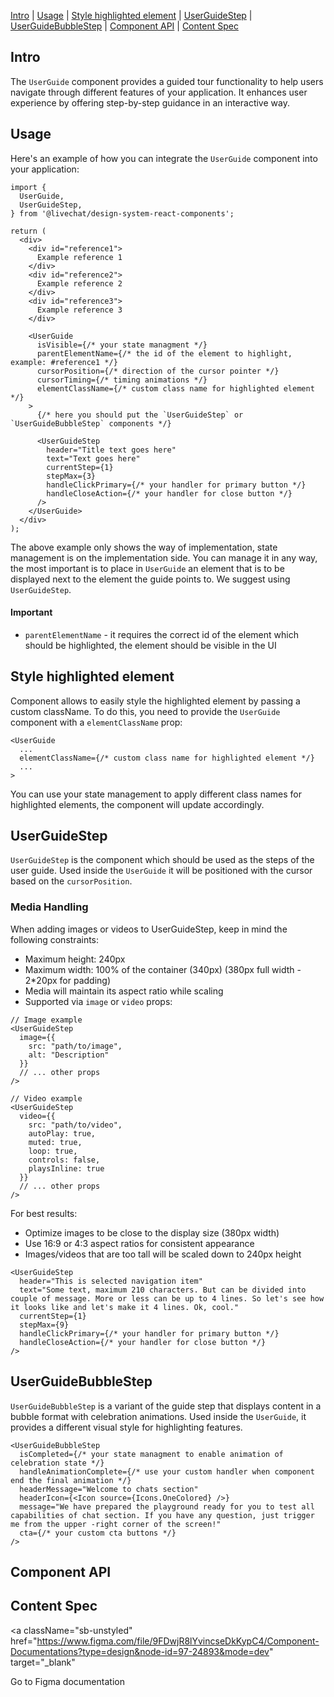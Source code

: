 

<Meta of={Stories} />

<Title>UserGuide</Title>

[Intro](#Intro) | [Usage](#Usage) | [Style highlighted element](#style) | [UserGuideStep](#UserGuideStep) | [UserGuideBubbleStep](#UserGuideBubbleStep) | [Component API](#ComponentAPI) | [Content Spec](#ContentSpec)

## Intro <a id="Intro" />

The `UserGuide` component provides a guided tour functionality to help users navigate through different features of your application. It enhances user experience by offering step-by-step guidance in an interactive way.

## Usage <a id="Usage" />

Here's an example of how you can integrate the `UserGuide` component into your application:

```tsx
import {
  UserGuide,
  UserGuideStep,
} from '@livechat/design-system-react-components';

return (
  <div>
    <div id="reference1">
      Example reference 1
    </div>
    <div id="reference2">
      Example reference 2
    </div>
    <div id="reference3">
      Example reference 3
    </div>

    <UserGuide
      isVisible={/* your state managment */}
      parentElementName={/* the id of the element to highlight, example: #reference1 */}
      cursorPosition={/* direction of the cursor pointer */}
      cursorTiming={/* timing animations */}
      elementClassName={/* custom class name for highlighted element */}
    >
      {/* here you should put the `UserGuideStep` or `UserGuideBubbleStep` components */}

      <UserGuideStep
        header="Title text goes here"
        text="Text goes here"
        currentStep={1}
        stepMax={3}
        handleClickPrimary={/* your handler for primary button */}
        handleCloseAction={/* your handler for close button */}
      />
    </UserGuide>
  </div>
);
```

The above example only shows the way of implementation, state management is on the implementation side. 
You can manage it in any way, the most important is to place in `UserGuide` an element that is to be 
displayed next to the element the guide points to. We suggest using `UserGuideStep`.

#### Important

- `parentElementName` - it requires the correct id of the element which should be highlighted, the element should be visible in the UI

## Style highlighted element <a id="style" />

Component allows to easily style the highlighted element by passing a custom className. To do this, you need to provide the `UserGuide` component with a `elementClassName` prop:

```tsx
<UserGuide
  ...
  elementClassName={/* custom class name for highlighted element */}
  ...
>
```

You can use your state management to apply different class names for highlighted elements, the component will update accordingly.

## UserGuideStep <a id="UserGuideStep" />

`UserGuideStep` is the component which should be used as the steps of the user guide. Used inside the `UserGuide` it will be positioned with the cursor based on the `cursorPosition`.

### Media Handling

When adding images or videos to UserGuideStep, keep in mind the following constraints:

- Maximum height: 240px
- Maximum width: 100% of the container (340px) (380px full width - 2*20px for padding)
- Media will maintain its aspect ratio while scaling
- Supported via `image` or `video` props:

```tsx
// Image example
<UserGuideStep
  image={{
    src: "path/to/image",
    alt: "Description"
  }}
  // ... other props
/>

// Video example
<UserGuideStep
  video={{
    src: "path/to/video",
    autoPlay: true,
    muted: true,
    loop: true,
    controls: false,
    playsInline: true
  }}
  // ... other props
/>
```

For best results:
- Optimize images to be close to the display size (380px width)
- Use 16:9 or 4:3 aspect ratios for consistent appearance
- Images/videos that are too tall will be scaled down to 240px height

<Canvas of={Stories.UserGuideStepExample} />

```tsx
<UserGuideStep
  header="This is selected navigation item"
  text="Some text, maximum 210 characters. But can be divided into couple of message. More or less can be up to 4 lines. So let's see how it looks like and let's make it 4 lines. Ok, cool."
  currentStep={1}
  stepMax={9}
  handleClickPrimary={/* your handler for primary button */}
  handleCloseAction={/* your handler for close button */}
/>
```

## UserGuideBubbleStep <a id="UserGuideBubbleStep" />

`UserGuideBubbleStep` is a variant of the guide step that displays content in a bubble format with celebration animations. Used inside the `UserGuide`, it provides a different visual style for highlighting features.

<Canvas of={Stories.UserGuideBubbleStepExample} />

```tsx
<UserGuideBubbleStep
  isCompleted={/* your state managment to enable animation of celebration state */}
  handleAnimationComplete={/* use your custom handler when component end the final animation */}
  headerMessage="Welcome to chats section"
  headerIcon={<Icon source={Icons.OneColored} />}
  message="We have prepared the playground ready for you to test all capabilities of chat section. If you have any question, just trigger me from the upper -right corner of the screen!"
  cta={/* your custom cta buttons */}
/>
```

## Component API <a id="ComponentAPI" />

<ArgTypes of={Stories.Example} sort="requiredFirst" />

## Content Spec <a id="ContentSpec" />

<a
  className="sb-unstyled"
  href="https://www.figma.com/file/9FDwjR8lYvincseDkKypC4/Component-Documentations?type=design&node-id=97-24893&mode=dev"
  target="_blank"
>
  Go to Figma documentation
</a> 